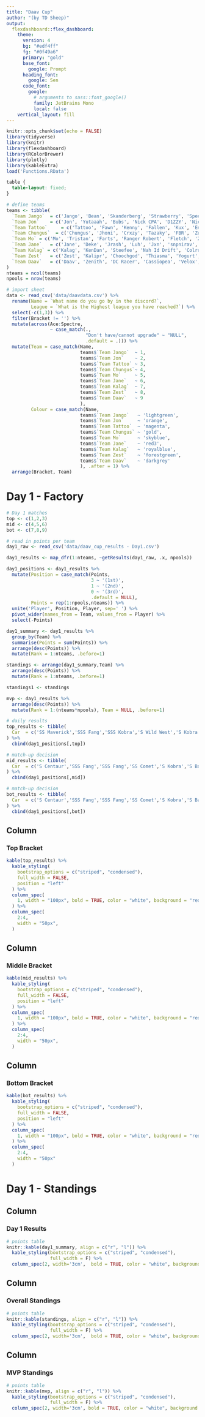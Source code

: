 ---
title: "Daav Cup"
author: "(by TD Sheep)"
output: 
  flexdashboard::flex_dashboard:
    theme: 
      version: 4
      bg: "#edf4ff"
      fg: "#0f49a6" 
      primary: "gold"
      base_font: 
        google: Prompt
      heading_font:
        google: Sen
      code_font:
        google: 
          # arguments to sass::font_google() 
          family: JetBrains Mono
          local: false
    vertical_layout: fill
---


```{r setup, include=FALSE}
knitr::opts_chunk$set(echo = FALSE)
library(tidyverse)
library(knitr)
library(flexdashboard)
library(RColorBrewer)
library(plotly)
library(kableExtra)
load('Functions.RData')
```

```{css, echo=FALSE}
table {
  table-layout: fixed;
}
```

```{r}
# define teams
teams <- tibble(
  `Team Jango`  = c('Jango', 'Bean', 'Skanderberg', 'Strawberry', 'Speedkami', '2bskii', 'Swagzilla'),
  `Team Jon`    = c('Jon', 'Yutaaah', 'Bubs', 'Nick CPA', 'D1ZZY', 'Nic', 'Safalada'),
  `Team Tattoo`     = c('Tattoo', 'Fawn', 'Kenny', 'Fallen', 'Kux', 'Enkobo', 'Jackson'),
  `Team Chungus`  = c('Chungus', 'Jhoni', 'Crxzy', 'Tazaky', 'FBR', 'Zuhayer', 'Partly_Sunny'),
  `Team Mo` = c('Mo', 'Tristan', 'Farts', 'Ranger Robert', 'Fletch', 'Zaorn', 'bangstarserve'),
  `Team Jane`   = c('Jane', 'Deke', 'Jrash', 'Luh', 'Jxn', 'snpnirav', 'Bobierto'),
  `Team Kalag` = c('Kalag', 'KenDan', 'Steefee', 'Nah Id Drift', 'Colrr', 'Sly', 'Bebebalahahaha'),
  `Team Zest`   = c('Zest', 'Kalipr', 'Choochgod', 'Thiasma', 'Yogurt', 'Mr Wood', 'Paradox'),
  `Team Daav`   = c('Daav', 'Zenith', 'DC Racer', 'Cassiopea', 'Velox', 'Sokpupt', 'Barebuha')
)
nteams = ncol(teams)
npools = nrow(teams)

# import sheet
data <- read_csv('data/daavdata.csv') %>%
  rename(Name = `What name do you go by in the discord?`,
         League = `What is the Highest league you have reached?`) %>%
  select(-c(1,3)) %>%
  filter(Bracket != '') %>%
  mutate(across(Ace:Spectre, 
                ~ case_match(., 
                             "Don't have/cannot upgrade" ~ "NULL",
                             .default = .))) %>%
  mutate(Team = case_match(Name, 
                           teams$`Team Jango`  ~ 1,
                           teams$`Team Jon`    ~ 2,
                           teams$`Team Tattoo` ~ 3,
                           teams$`Team Chungus`~ 4,
                           teams$`Team Mo`     ~ 5,
                           teams$`Team Jane`   ~ 6,
                           teams$`Team Kalag`  ~ 7,
                           teams$`Team Zest`   ~ 8,
                           teams$`Team Daav`   ~ 9
                           ),
         Colour = case_match(Name, 
                           teams$`Team Jango`   ~ 'lightgreen',
                           teams$`Team Jon`     ~ 'orange',
                           teams$`Team Tattoo`  ~ 'magenta',
                           teams$`Team Chungus` ~ 'gold',
                           teams$`Team Mo`      ~ 'skyblue',
                           teams$`Team Jane`    ~ 'red3',
                           teams$`Team Kalag`   ~ 'royalblue',
                           teams$`Team Zest`    ~ 'forestgreen',
                           teams$`Team Daav`    ~ 'darkgrey'
                           ), .after = 1) %>%
  arrange(Bracket, Team)
```

# Day 1 - Factory

```{r}
# Day 1 matches
top <- c(1,2,3)
mid <- c(4,5,6)
bot <- c(7,8,9)
```

```{r}
# read in points per team
day1_raw <- read_csv('data/daav_cup_results - Day1.csv') 

day1_results <- map_dfr(1:nteams, ~getResults(day1_raw, .x, npools)) 

day1_positions <- day1_results %>%
  mutate(Position = case_match(Points, 
                               3 ~ '(1st)',
                               1 ~ '(2nd)',
                               0 ~ '(3rd)',
                               .default = NULL),
         Points = rep(1:npools,nteams)) %>%
  unite('Player', Position, Player, sep=' ') %>%
  pivot_wider(names_from = Team, values_from = Player) %>%
  select(-Points)

day1_summary <- day1_results %>%
  group_by(Team) %>%
  summarise(Points = sum(Points)) %>%
  arrange(desc(Points)) %>%
  mutate(Rank = 1:nteams, .before=1)

standings <- arrange(day1_summary,Team) %>%
  arrange(desc(Points)) %>%
  mutate(Rank = 1:nteams, .before=1)

standings1 <- standings

mvp <- day1_results %>%
  arrange(desc(Points)) %>%
  mutate(Rank = 1:(nteams*npools), Team = NULL, .before=1)
```

```{r}
# daily results
top_results <- tibble(
  Car  = c('SS Maverick','SSS Fang','SSS Kobra','S Wild West','S Kobra','S Taxi','S Taxi')
) %>%
  cbind(day1_positions[,top])

# match-up decision
mid_results <- tibble(
  Car  = c('S Centaur','SSS Fang','SSS Fang','SS Comet','S Kobra','S Bandit','S Taxi')
) %>%
  cbind(day1_positions[,mid])

# match-up decision
bot_results <- tibble(
  Car  = c('S Centaur','SSS Fang','SSS Fang','SS Comet','S Kobra','S Bandit','S Taxi')
) %>%
  cbind(day1_positions[,bot])
```


Column {data-width=250}
--------------
### Top Bracket
```{r}
kable(top_results) %>%
  kable_styling(
    bootstrap_options = c("striped", "condensed"),
    full_width = FALSE,
    position = "left"
  ) %>%
  column_spec(
    1, width = "100px", bold = TRUE, color = "white", background = "red3"
  ) %>%
  column_spec(
    2:4,
    width = "50px",
  )

```


Column {data-width=250}
--------------
### Middle Bracket
```{r}
kable(mid_results) %>%
  kable_styling(
    bootstrap_options = c("striped", "condensed"),
    full_width = FALSE,
    position = "left"
  ) %>%
  column_spec(
    1, width = "100px", bold = TRUE, color = "white", background = "red3"
  ) %>%
  column_spec(
    2:4,
    width = "50px",
  )
```


Column {data-width=250}
--------------
### Bottom Bracket
```{r}
kable(bot_results) %>%
  kable_styling(
    bootstrap_options = c("striped", "condensed"),
    full_width = FALSE,
    position = "left"
  ) %>%
  column_spec(
    1, width = "100px", bold = TRUE, color = "white", background = "red3"
  ) %>%
  column_spec(
    2:4,
    width = "50px"
  )
```


# Day 1 - Standings

Column {data-width=125}
--------------
### Day 1 Results
```{r}
# points table 
knitr::kable(day1_summary, align = c("r", "l")) %>%
  kable_styling(bootstrap_options = c("striped", "condensed"), 
                full_width = F) %>%
  column_spec(2, width='3cm',  bold = TRUE, color = "white", background = "red3")
```


Column {data-width=125}
--------------
### Overall Standings
```{r}
# points table 
knitr::kable(standings, align = c("r", "l")) %>%
  kable_styling(bootstrap_options = c("striped", "condensed"), 
                full_width = F) %>%
  column_spec(2, width='3cm',  bold = TRUE, color = "white", background = "red3")
```


Column {data-width=125}
--------------
### MVP Standings
```{r}
# points table 
knitr::kable(mvp, align = c("r", "l")) %>%
  kable_styling(bootstrap_options = c("striped", "condensed"), 
                full_width = F) %>%
  column_spec(2, width='3cm', bold = TRUE, color = "white", background = "red3")
```











